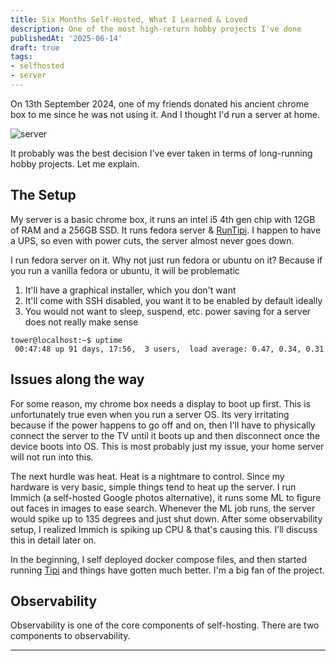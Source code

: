 ```yaml
---
title: Six Months Self-Hosted, What I Learned & Loved
description: One of the most high-return hobby projects I've done
publishedAt: '2025-06-14'
draft: true
tags:
- selfhosted
- server
---
```


On 13th September 2024, one of my friends donated his ancient chrome box to me since he was not using it. And I thought I'd run a server at home.

![server](/static/images/self-hosting-six-months-review/home-server.jpeg)

It probably was the best decision I've ever taken in terms of long-running hobby projects. Let me explain.

## The Setup

My server is a basic chrome box, it runs an intel i5 4th gen chip with 12GB of RAM and a 256GB SSD. It runs fedora server & [RunTipi](https://runtipi.io). I happen to have a UPS, so even with power cuts, the server almost never goes down.

I run fedora server on it. Why not just run fedora or ubuntu on it? Because if you run a vanilla fedora or ubuntu, it will be problematic

1. It'll have a graphical installer, which you don't want
2. It'll come with SSH disabled, you want it to be enabled by default ideally
3. You would not want to sleep, suspend, etc. power saving for a server does not really make sense

```shell
tower@localhost:~$ uptime
 00:47:48 up 91 days, 17:56,  3 users,  load average: 0.47, 0.34, 0.31
```

## Issues along the way

For some reason, my chrome box needs a display to boot up first. This is unfortunately true even when you run a server OS. Its very irritating because if the power happens to go off and on, then I'll have to physically connect the server to the TV until it boots up and then disconnect once the device boots into OS. This is most probably just my issue, your home server will not run into this.

The next hurdle was heat. Heat is a nightmare to control. Since my hardware is very basic, simple things tend to heat up the server. I run Immich (a self-hosted Google photos alternative), it runs some ML to figure out faces in images to ease search. Whenever the ML job runs, the server would spike up to 135 degrees and just shut down. After some observability setup, I realized Immich is spiking up CPU & that's causing this. I'll discuss this in detail later on.

In the beginning, I self deployed docker compose files, and then started running [Tipi](https://runtipi.io/) and things have gotten much better. I'm a big fan of the project.

## Observability

Observability is one of the core components of self-hosting. There are two components to observability.

---